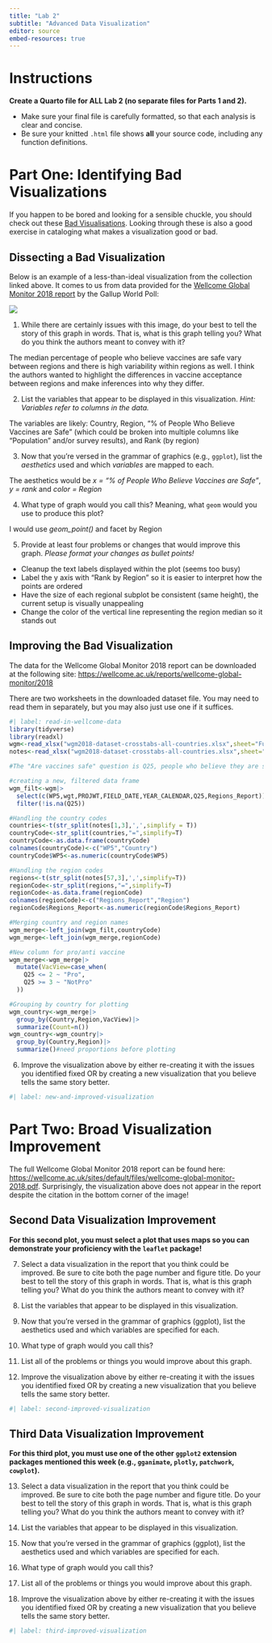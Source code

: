 ```yaml
---
title: "Lab 2"
subtitle: "Advanced Data Visualization"
editor: source
embed-resources: true
---
```


# Instructions

**Create a Quarto file for ALL Lab 2 (no separate files for Parts 1 and 2).**

- Make sure your final file is carefully formatted, so that each analysis is
clear and concise.
- Be sure your knitted `.html` file shows **all** your source code, including
any function definitions. 

# Part One: Identifying Bad Visualizations

If you happen to be bored and looking for a sensible chuckle, you should check
out these [Bad Visualisations](https://badvisualisations.tumblr.com/). Looking through these is also a good exercise in cataloging what makes a visualization
good or bad. 

## Dissecting a Bad Visualization

Below is an example of a less-than-ideal visualization from the collection
linked above. It comes to us from data provided for the [Wellcome Global Monitor 2018 report](https://wellcome.ac.uk/reports/wellcome-global-monitor/2018) by the 
Gallup World Poll:

![](images/bad-wellcome-graph.jpg)

1. While there are certainly issues with this image, do your best to tell the
story of this graph in words. That is, what is this graph telling you? What do
you think the authors meant to convey with it?

The median percentage of people who believe vaccines are safe vary between regions and there is high variability within regions as well. I think the authors wanted to highlight the differences in vaccine acceptance between regions and make inferences into why they differ. 


2. List the variables that appear to be displayed in this visualization. 
*Hint: Variables refer to columns in the data.*

The variables are likely: Country, Region, "% of People Who Believe Vaccines are Safe" (which could be broken into multiple columns like "Population" and/or survey results), and Rank (by region)

3. Now that you're versed in the grammar of graphics (e.g., `ggplot`), list the *aesthetics* used and which *variables* are mapped to each.

The aesthetics would be *x = "% of People Who Believe Vaccines are Safe"*, *y = rank* and *color = Region*

4. What type of graph would you call this? Meaning, what `geom` would you use
to produce this plot?

I would use *geom_point()* and facet by Region


5. Provide at least four problems or changes that would improve this graph. 
*Please format your changes as bullet points!*

- Cleanup the text labels displayed within the plot (seems too busy)
- Label the y axis with "Rank by Region" so it is easier to interpret how the points are ordered
- Have the size of each regional subplot be consistent (same height), the current setup is visually unappealing
- Change the color of the vertical line representing the region median so it stands out


## Improving the Bad Visualization

The data for the Wellcome Global Monitor 2018 report can be downloaded at the following site: [https://wellcome.ac.uk/reports/wellcome-global-monitor/2018](https://wellcome.org/sites/default/files/wgm2018-dataset-crosstabs-all-countries.xlsx)

<!-- at the "Dataset and crosstabs for all countries" link on the right side of the page-->

There are two worksheets in the downloaded dataset file. You may need to read
them in separately, but you may also just use one if it suffices.

```r
#| label: read-in-wellcome-data
library(tidyverse)
library(readxl)
wgm<-read_xlsx("wgm2018-dataset-crosstabs-all-countries.xlsx",sheet="Full dataset")
notes<-read_xlsx("wgm2018-dataset-crosstabs-all-countries.xlsx",sheet="Data dictionary")

#The "Are vaccines safe" question is Q25, people who believe they are safe have coded responses as 1 or 2 (all other number represent neutral or negative views)

#creating a new, filtered data frame
wgm_filt<-wgm|>
  select(c(WP5,wgt,PROJWT,FIELD_DATE,YEAR_CALENDAR,Q25,Regions_Report))|>
  filter(!is.na(Q25))

#Handling the country codes
countries<-t(str_split(notes[1,3],',',simplify = T))
countryCode<-str_split(countries,"=",simplify=T)
countryCode<-as.data.frame(countryCode)
colnames(countryCode)<-c("WP5","Country")
countryCode$WP5<-as.numeric(countryCode$WP5)

#Handling the region codes
regions<-t(str_split(notes[57,3],',',simplify=T))
regionCode<-str_split(regions,"=",simplify=T)
regionCode<-as.data.frame(regionCode)
colnames(regionCode)<-c("Regions_Report","Region")
regionCode$Regions_Report<-as.numeric(regionCode$Regions_Report)

#Merging country and region names
wgm_merge<-left_join(wgm_filt,countryCode)
wgm_merge<-left_join(wgm_merge,regionCode)

#New column for pro/anti vaccine
wgm_merge<-wgm_merge|>
  mutate(VacView=case_when(
    Q25 <= 2 ~ "Pro",
    Q25 >= 3 ~ "NotPro"
  ))

#Grouping by country for plotting
wgm_country<-wgm_merge|>
  group_by(Country,Region,VacView)|>
  summarize(Count=n())
wgm_country<-wgm_country|>
  group_by(Country,Region)|>
  summarize()#need proportions before plotting
```

6. Improve the visualization above by either re-creating it with the issues you
identified fixed OR by creating a new visualization that you believe tells the
same story better.

```r
#| label: new-and-improved-visualization


```

# Part Two: Broad Visualization Improvement

The full Wellcome Global Monitor 2018 report can be found here: [https://wellcome.ac.uk/sites/default/files/wellcome-global-monitor-2018.pdf](https://wellcome.ac.uk/sites/default/files/wellcome-global-monitor-2018.pdf). 
Surprisingly, the visualization above does not appear in the report despite the
citation in the bottom corner of the image!

## Second Data Visualization Improvement

**For this second plot, you must select a plot that uses maps so you can demonstrate your proficiency with the `leaflet` package!**

7. Select a data visualization in the report that you think could be improved. 
Be sure to cite both the page number and figure title. Do your best to tell the
story of this graph in words. That is, what is this graph telling you? What do
you think the authors meant to convey with it?



8. List the variables that appear to be displayed in this visualization.



9. Now that you're versed in the grammar of graphics (ggplot), list the
aesthetics used and which variables are specified for each.



10. What type of graph would you call this?



11. List all of the problems or things you would improve about this graph.  

12. Improve the visualization above by either re-creating it with the issues you identified fixed OR by creating a new visualization that you believe tells the same story better.

```r
#| label: second-improved-visualization


```

## Third Data Visualization Improvement

**For this third plot, you must use one of the other `ggplot2` extension packages mentioned this week (e.g., `gganimate`, `plotly`, `patchwork`, `cowplot`).**
 
13. Select a data visualization in the report that you think could be improved. 
Be sure to cite both the page number and figure title. Do your best to tell the
story of this graph in words. That is, what is this graph telling you? What do
you think the authors meant to convey with it?



14. List the variables that appear to be displayed in this visualization.



15. Now that you're versed in the grammar of graphics (ggplot), list the
aesthetics used and which variables are specified for each.



16. What type of graph would you call this?



17. List all of the problems or things you would improve about this graph.  

18. Improve the visualization above by either re-creating it with the issues you identified fixed OR by creating a new visualization that you believe tells the same story better.

```r
#| label: third-improved-visualization


```
